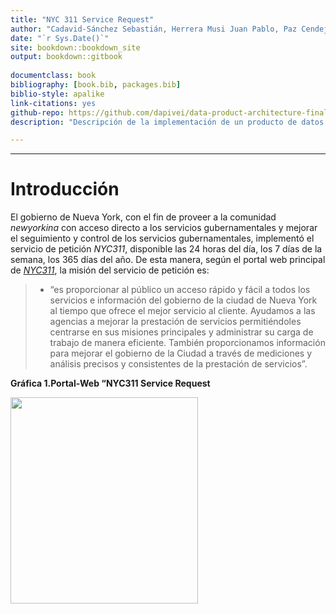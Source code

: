 ```yaml
--- 
title: "NYC 311 Service Request"
author: "Cadavid-Sánchez Sebastián, Herrera Musi Juan Pablo, Paz Cendejas Francisco, Villa Lizárraga Diego M. & Pinto Veizaga Daniela"
date: "`r Sys.Date()`"
site: bookdown::bookdown_site
output: bookdown::gitbook
  
documentclass: book
bibliography: [book.bib, packages.bib]
biblio-style: apalike
link-citations: yes
github-repo: https://github.com/dapivei/data-product-architecture-final-project
description: "Descripción de la implementación de un producto de datos: predicciones sobre el flujo de quejas diarias (por encima), del flujo promedio de quejas."

---
```

---

# Introducción {#intro}

El gobierno de Nueva York, con el fin de proveer a la comunidad *newyorkina* con acceso directo a los servicios gubernamentales  y mejorar el seguimiento y control de los servicios gubernamentales, implementó el servicio de petición *NYC311*, disponible las 24 horas del día, los 7 días de la semana, los 365 días del año. De esta manera, según el portal web principal de [*NYC311*](https://portal.311.nyc.gov/about-nyc-311/), la misión del servicio de petición es:

>* "es proporcionar al público un acceso rápido y fácil a todos los servicios e información del gobierno de la ciudad de Nueva York al tiempo que ofrece el mejor servicio al cliente. Ayudamos a las agencias a mejorar la prestación de servicios permitiéndoles centrarse en sus misiones principales y administrar su carga de trabajo de manera eficiente. También proporcionamos información para mejorar el gobierno de la Ciudad a través de mediciones y análisis precisos y consistentes de la prestación de servicios".

**Gráfica 1.Portal-Web "NYC311 Service Request**

<div align="center">

<image width="300" height="330" src="https://github.com/dapivei/data-product-architecture-final-project/blob/master/images/nyc_311_sr_website.png">

</div>
